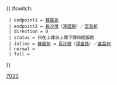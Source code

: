 {{ #switch: {{{format|}}}
  | endpoint1 = [[蘇屋巴士總站|蘇屋邨]]
  | endpoint2 = [[長沙灣]]（[[深盛路]]）／[[富昌邨]]
  | direction = 0
  | status = 只在上課日上課下課時間服務
  | inline = [[蘇屋巴士總站|蘇屋邨]] ↺ [[長沙灣]]（[[深盛路]]）／[[富昌邨]]
  | normal =
  | full =
}}<noinclude>[[Category:新巴路線模板|702S]]</noinclude>